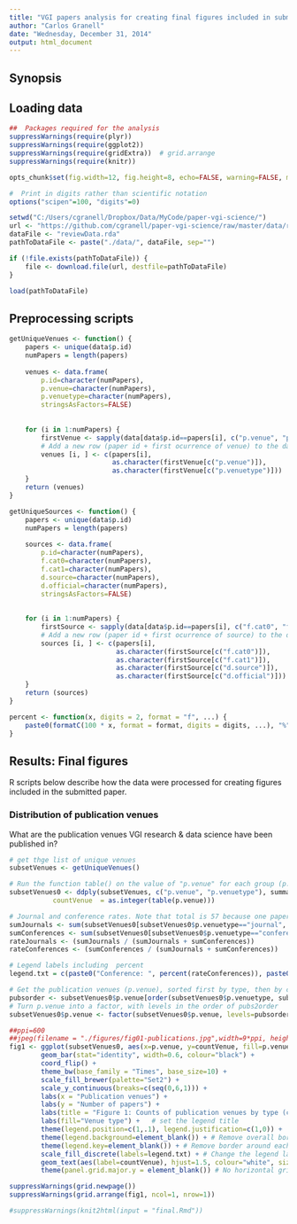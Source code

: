 ```yaml
---
title: "VGI papers analysis for creating final figures included in submitted paper"
author: "Carlos Granell"
date: "Wednesday, December 31, 2014"
output: html_document
---
```


## Synopsis


## Loading data

```r
##  Packages required for the analysis 
suppressWarnings(require(plyr))
suppressWarnings(require(ggplot2))
suppressWarnings(require(gridExtra))  # grid.arrange
suppressWarnings(require(knitr))

opts_chunk$set(fig.width=12, fig.height=8, echo=FALSE, warning=FALSE, message=FALSE)

#  Print in digits rather than scientific notation
options("scipen"=100, "digits"=0)
```

```r
setwd("C:/Users/cgranell/Dropbox/Data/MyCode/paper-vgi-science/")
url <- "https://github.com/cgranell/paper-vgi-science/raw/master/data/reviewData.rda"
dataFile <- "reviewData.rda"
pathToDataFile <- paste("./data/", dataFile, sep="")

if (!file.exists(pathToDataFile)) {
    file <- download.file(url, destfile=pathToDataFile)
}

load(pathToDataFile)
```

## Preprocessing scripts 

```r
getUniqueVenues <- function() {
    papers <- unique(data$p.id)
    numPapers = length(papers)
    
    venues <- data.frame(
        p.id=character(numPapers), 
        p.venue=character(numPapers),
        p.venuetype=character(numPapers),
        stringsAsFactors=FALSE)
        
    
    for (i in 1:numPapers) {
        firstVenue <- sapply(data[data$p.id==papers[i], c("p.venue", "p.venuetype")], function(d) {d[1]})        
        # Add a new row (paper id + first ocurrence of venue) to the data.frame
        venues [i, ] <- c(papers[i], 
                          as.character(firstVenue[c("p.venue")]), 
                          as.character(firstVenue[c("p.venuetype")]))   
    }
    return (venues)
}
```

```r
getUniqueSources <- function() {
    papers <- unique(data$p.id)
    numPapers = length(papers)
    
    sources <- data.frame(
        p.id=character(numPapers), 
        f.cat0=character(numPapers),
        f.cat1=character(numPapers),
        d.source=character(numPapers),
        d.official=character(numPapers),
        stringsAsFactors=FALSE)
    
    
    for (i in 1:numPapers) {
        firstSource <- sapply(data[data$p.id==papers[i], c("f.cat0", "f.cat1", "f.uc0", "d.source", "d.official")], function(d) {d[1]})        
        # Add a new row (paper id + first ocurrence of source) to the data.frame
        sources [i, ] <- c(papers[i],
                           as.character(firstSource[c("f.cat0")]), 
                           as.character(firstSource[c("f.cat1")]), 
                           as.character(firstSource[c("d.source")]), 
                           as.character(firstSource[c("d.official")]))   
    }
    return (sources)
}
```


```r
percent <- function(x, digits = 2, format = "f", ...) {
    paste0(formatC(100 * x, format = format, digits = digits, ...), "%")
}
```


## Results: Final figures  
R scripts below describe how the data were processed for creating figures included in the submitted paper.

### Distribution of publication venues
What are the publication venues VGI research & data science have been published in? 

```r
# get thge list of unique venues
subsetVenues <- getUniqueVenues()

# Run the function table() on the value of "p.venue" for each group (p.venue, p.venuetype)
subsetVenues0 <- ddply(subsetVenues, c("p.venue", "p.venuetype"), summarise, 
           countVenue  = as.integer(table(p.venue)))

# Journal and conference rates. Note that total is 57 because one paper is a technical report
sumJournals <- sum(subsetVenues0[subsetVenues0$p.venuetype=="journal", c("countVenue")])
sumConferences <- sum(subsetVenues0[subsetVenues0$p.venuetype=="conference", c("countVenue")])
rateJournals <- (sumJournals / (sumJournals + sumConferences))
rateConferences <- (sumConferences / (sumJournals + sumConferences))

# Legend labels including  percent
legend.txt = c(paste0("Conference: ", percent(rateConferences)), paste0("Journal: ", percent(rateJournals)))

# Get the publication venues (p.venue), sorted first by type, then by count  
pubsorder <- subsetVenues0$p.venue[order(subsetVenues0$p.venuetype, subsetVenues0$countVenue)]
# Turn p.venue into a factor, with levels in the order of pubs2order
subsetVenues0$p.venue <- factor(subsetVenues0$p.venue, levels=pubsorder)
```



```r
##ppi=600
##jpeg(filename = "./figures/fig01-publications.jpg",width=9*ppi, height=9*ppi, res=ppi, quality=100)
fig1 <- ggplot(subsetVenues0, aes(x=p.venue, y=countVenue, fill=p.venuetype)) +
        geom_bar(stat="identity", width=0.6, colour="black") +
        coord_flip() + 
        theme_bw(base_family = "Times", base_size=10) + 
        scale_fill_brewer(palette="Set2") +
        scale_y_continuous(breaks=c(seq(0,6,1))) +
        labs(x = "Publication venues") + 
        labs(y = "Number of papers") + 
        labs(title = "Figure 1: Counts of publication venues by type (conference vs journal)") + 
        labs(fill="Venue type") +   # set the legend title
        theme(legend.position=c(1,.1), legend.justification=c(1,0)) +  # set legend position inside graphic, bottom-roght position    
        theme(legend.background=element_blank()) + # Remove overall border of legend
        theme(legend.key=element_blank()) + # Remove border around each item of legend
        scale_fill_discrete(labels=legend.txt) + # Change the legend labels
        geom_text(aes(label=countVenue), hjust=1.5, colour="white", size=2.5) +
        theme(panel.grid.major.y = element_blank()) # No horizontal grid lines 

suppressWarnings(grid.newpage())
suppressWarnings(grid.arrange(fig1, ncol=1, nrow=1))
```


```r
#suppressWarnings(knit2html(input = "final.Rmd"))
```
